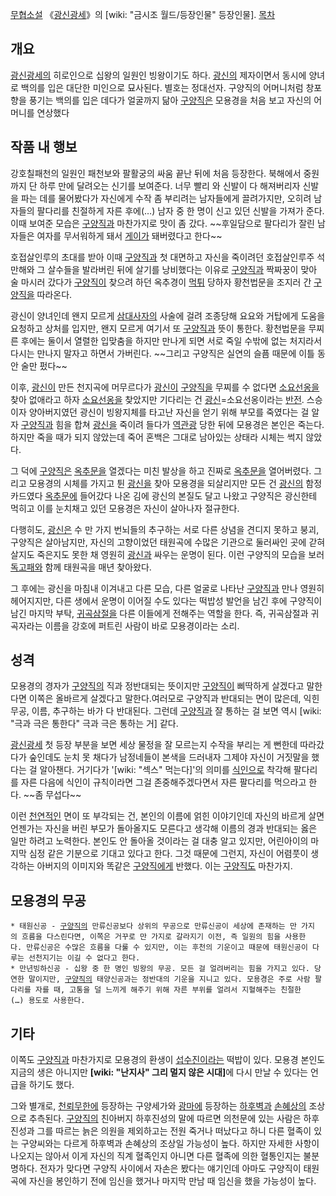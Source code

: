 [[무협소설]] 《[[광신광세]]》의 [wiki: "금시조 월드/등장인물" 등장인물].
[[목차]]
== 개요 ==
[[광신광세]]의 히로인으로 십왕의 일원인 빙왕이기도 하다. [[광신]]의 제자이면서 동시에 양녀로 백의를 입은 대단한 미인으로 묘사된다. 별호는 정대선자. 구양직의 어머니처럼 창포향을 풍기는 백의를 입은 데다가 얼굴까지 닮아 [[구양직]]은 모용경을 처음 보고 자신의 어머니를 연상했다

== 작품 내 행보 ==
강호칠패천의 일원인 패천보와 팔활궁의 싸움 끝난 뒤에 처음 등장한다. 북해에서 중원까지 단 하루 만에 달려오는 신기를 보여준다. 너무 빨리 와 신발이 다 해져버리자 신발을 파는 데를 물어봤다가 자신에게 수작 좀 부리려는 남자들에게 끌려가지만, 오히려 남자들의 팔다리를 친절하게 자른 후에(…) 남자 중 한 명이 신고 있던 신발을 가져가 준다. 이때 보여준 모습은 [[구양직]]과 마찬가지로 맛이 좀 갔다. ~~후일담으로 팔다리가 잘린 남자들은 여자를 무서워하게 돼서 [[게이]]가 돼버렸다고 한다~~

호접살인루의 초대를 받아 이때 [[구양직]]과 첫 대면하고 자신을 죽이려던 호접살인루주 석만해와 그 살수들을 발라버린 뒤에 살기를 낭비했다는 이유로 [[구양직]]과 짝짜꿍이 맞아 술 마시러 갔다가 [[구양직]]이 찾으려 하던 옥추경이 [[먹튀]] 당하자 황천법문을 조지러 간 [[구양직]]을 따라온다.

광신이 양녀인데 왠지 모르게 [[삼대사자]]의 사술에 걸려 조종당해 요요와 거탑에게 도움을 요청하고 상처를 입지만, 왠지 모르게 여기서 또 [[구양직]]과 뜻이 통한다. 황천법문을 무찌른 후에는 둘이서 열렬한 입맞춤을 하지만 만나게 되면 서로 죽일 수밖에 없는 처지라서 다시는 만나지 말자고 하면서 가버린다. ~~그리고 구양직은 실연의 슬픔 때문에 이틀 동안 술만 펐다~~

이후, [[광신]]이 만든 천지곡에 머무르다가 [[광신]]이 [[구양직]]을 무찌를 수 없다면 [[소요선옹]]을 찾아 없애라고 하자 [[소요선옹]]을 찾았지만 기다리는 건 [[광신]]=소요선옹이라는 [[반전]]. 스승이자 양아버지였던 광신이 빙왕지체를 타고난 자신을 얻기 위해 부모를 죽였다는 걸 알자 [[구양직]]과 힘을 합쳐 [[광신]]을 죽이려 들다가 [[역관광]] 당한 뒤에 모용경은 본인은 죽는다. 하지만 죽을 때가 되지 않았는데 죽어 혼백은 그대로 남아있는 상태라 시체는 썩지 않았다.

그 덕에 [[구양직]]은 [[옥추문]]을 열겠다는 미친 발상을 하고 진짜로 [[옥추문]]을 열어버렸다. 그리고 모용경의 시체를 가지고 튄 [[광신]]을 찾아 모용경을 되살리지만 모든 건 [[광신]]의 함정카드였다 [[옥추문]]에 들어갔다 나온 김에 광신의 본질도 달고 나왔고 구양직은 광신한테 먹히고 이를 눈치채고 있던 모용경은 자신이 살아나자 절규한다.

다행히도, [[광신]]은 수 만 가지 번뇌들의 추구하는 서로 다른 상념을 견디지 못하고 붕괴, 구양직은 살아남지만, 자신의 고향이었던 태원곡에 수많은 기관으로 둘러싸인 곳에 갇혀 살지도 죽은지도 못한 채 영원히 [[광신]]과 싸우는 운명이 된다. 이런 구양직의 모습을 보러 [[독고패]]와 함께 태원곡을 매년 찾아왔다.

그 후에는 광신을 마침내 이겨내고 다른 모습, 다른 얼굴로 나타난 [[구양직]]과 만나 영원히 헤어지지만, 다른 생에서 운명이 이어질 수도 있다는 떡밥성 발언을 남긴 후에 구양직이 남긴 마지막 부탁, [[귀곡삼절]]을 다른 이들에게 전해주는 역할을 한다. 즉, 귀곡삼절과 귀곡자라는 이름을 강호에 퍼트린 사람이 바로 모용경이라는 소리.

== 성격 ==
모용경의 경자가 [[구양직]]의 직과 정반대되는 뜻이지만 [[구양직]]이 삐딱하게 살겠다고 말한다면 이쪽은 올바르게 살겠다고 말한다.여러모로 구양직과 반대되는 면이 많은데, 익힌 무공, 이름, 추구하는 바가 다 반대된다. 그런데 [[구양직]]과 잘 통하는 걸 보면 역시 [wiki: "극과 극은 통한다" 극과 극은 통하는 거] 같다.

[[광신광세]] 첫 등장 부분을 보면 세상 물정을 잘 모르는지 수작을 부리는 게 뻔한데 따라갔다가 숲인데도 눈치 못 채다가 남정네들이 본색을 드러내자 그제야 자신이 거짓말을 했다는 걸 알아챈다. 거기다가 '[wiki: "섹스" 먹는다]'의 의미를 [[식인]]으로 착각해 팔다리를 자른 다음에 식인이 규칙이라면 그걸 존중해주겠다면서 자른 팔다리를 먹으라고 한다. ~~좀 무섭다~~

이런 [[천연]]적인 면이 또 부각되는 건, 본인의 이름에 얽힌 이야기인데 자신의 바르게 살면 언젠가는 자신을 버린 부모가 돌아올지도 모른다고 생각해 이름의 경과 반대되는 옳은 일만 하려고 노력한다. 본인도 안 돌아올 것이라는 걸 대충 알고 있지만, 어린아이의 마지막 심정 같은 기분으로 기대고 있다고 한다. 그것 때문에 그런지, 자신이 어렴풋이 생각하는 아버지의 이미지와 똑같은 [[구양직]]에게 반했다. 이는 [[구양직]]도 마찬가지.

== 모용경의 무공 ==
 * 태원신공 - [[구양직]]의 만류신공보다 상위의 무공으로 만류신공이 세상에 존재하는 만 가지의 흐름을 다스린다면, 이쪽은 거꾸로 만 가지로 갈라지기 이전, 즉 일원의 힘을 사용한다. 만류신공은 수많은 흐름을 다룰 수 있지만, 이는 후천의 기운이고 때문에 태원신공이 다루는 선천지기는 이길 수 없다고 한다.
 * 만년빙하신공 - 십왕 중 한 명인 빙왕의 무공. 모든 걸 얼려버리는 힘을 가지고 있다. 당연한 말이지만, [[구양직]]의 태양신공과는 정반대의 기운을 지니고 있다. 모용경은 주로 사람 팔다리를 자를 때, 고통을 덜 느끼게 해주기 위해 자른 부위를 얼려서 지혈해주는 친절한(…) 용도로 사용한다.

== 기타 ==
이쪽도 [[구양직]]과 마찬가지로 모용경의 환생이 [[섭수진]]이라는 떡밥이 있다. 모용경 본인도 지금의 생은 아니지만 '''[wiki: "난지사" 그리 멀지 않은 시대]'''에 다시 만날 수 있다는 언급을 하기도 했다.

그와 별개로, [[천뢰무한]]에 등장하는 구양세가와 [[광마]]에 등장하는 [[하후벽]]과 [[손혜상]]의 조상으로 추측된다. [[구양직]]의 친아버지 하후진성의 말에 따르면 의천문에 있는 사람은 하후진성과 그를 따르는 늙은 의원을 제외하고는 전원 죽거나 떠났다고 하니 다른 혈족이 있는 구양씨와는 다르게 하후벽과 손혜상의 조상일 가능성이 높다. 하지만 자세한 사항이 나오지는 않아서 이게 자신의 직계 혈족인지 아니면 다른 혈족에 의한 혈통인지는 불분명하다. 전자가 맞다면 구양직 사이에서 자손은 봤다는 얘기인데 아마도 구양직이 태원곡에 자신을 봉인하기 전에 임신을 했거나 마지막 만남 때 임신을 했을 가능성이 높다.
